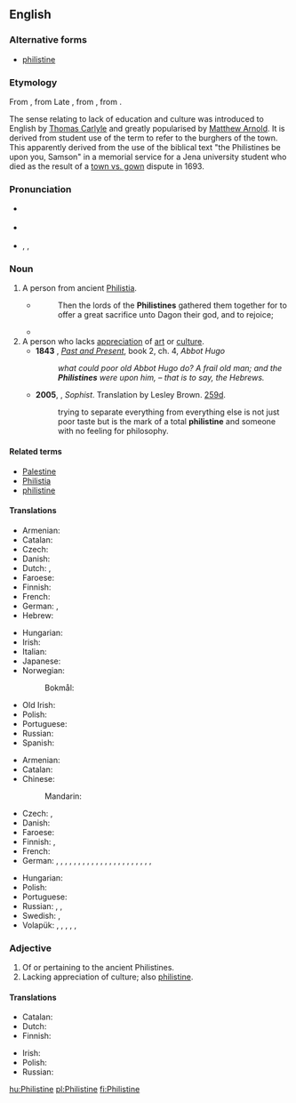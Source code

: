 {{was wotd|2009|January|16}}
{{also|philistine}}
==English==
{{wikipedia|Philistines|mul=Philistinism}}

===Alternative forms===
* [[philistine]]

===Etymology===
From {{etyl|LL.|en}} {{term|Philistinus|lang=la}}, from Late {{etyl|grc|en}} {{term|Φυλιστῖνοι|tr=Phulistinoi|lang=grc|sc=polytonic}}, from {{etyl|he|en}} {{term|פְּלִשְׁתִּים|tr=p'lishtím|lang=he}}, from {{term|פְּלֶשֶׁת||Philistia|tr=p'léshet|lang=he}}.

The sense relating to lack of education and culture was introduced to English by [[w:Thomas Carlyle|Thomas Carlyle]] and greatly popularised by [[w:Matthew Arnold|Matthew Arnold]]. It is derived from {{etyl|de|en}} student use of the term {{term|Philister||lang=de}} to refer to the burghers of the town. This apparently derived from the use of the biblical text "the Philistines be upon you, Samson" in a memorial service for a Jena university student who died as the result of a [[town vs. gown]] dispute in 1693.

===Pronunciation===
* {{a|UK}} {{IPA|/ˈfɪl.ɪ.staɪn/}}
* {{a|US}} {{IPA|/ˈfɪl.ɪ.staɪn/|/ˈfɪl.ə.stin/|/fɪˈlɪ.stin/}}
* {{audio|en-us-Philistine.ogg|Audio (US)}}, {{audio|en-us-Philistine-3.ogg|Audio (US)}}, {{audio|en-us-Philistine-3.ogg|Audio (US)}}

===Noun===
{{en-noun}}

# A person from ancient [[Philistia]].
#* {{RQ:Authorized Version|Judges|16|23}}
#*: Then the lords of the '''Philistines''' gathered them together for to offer a great sacrifice unto Dagon their god, and to rejoice;
#* {{quote-book|year=1898|author={{w|Winston Churchill (novelist)|Winston Churchill}}
|title={{w|The Celebrity}}|chapter=2
|passage=Sunning himself on the board steps, I saw for the first time Mr. Farquhar Fenelon Cooke. He was dressed out in broad gaiters and bright tweeds, like an English tourist, and his face might have belonged to Dagon, idol of the '''Philistines'''.}}
# A person who lacks [[appreciation]] of [[art]] or [[culture]].
#* '''1843''' {{w|Thomas Carlyle}}, ''[[:w:Past and Present (book)|Past and Present]]'', book 2, ch. 4, ''Abbot Hugo''
#*: ''what could poor old Abbot Hugo do?  A frail old man; and the '''Philistines''' were upon him, – that is to say, the Hebrews.''
#* '''2005''', {{w|Plato}}, ''Sophist''. Translation by Lesley Brown. [[w:Stephanus pagination|259d]].
#*: trying to separate everything from everything else is not just poor taste but is the mark of a total '''philistine''' and someone with no feeling for philosophy.
#: {{usex|lang=en|It is Shakespearean, you '''philistine'''!}}

====Related terms====
* [[Palestine]]
* [[Philistia]]
* [[philistine]]

====Translations====
{{trans-top|person from Philistia}}
* Armenian: {{t|hy|փղշտացի|tr=p'ġštac'i}}
* Catalan: {{t|ca|filisteu}}
* Czech: {{t|cs|Filištín|m}}
* Danish: {{t|da|filister}}
* Dutch: {{t|nl|Filistijn|m}}, {{t|nl|Filistijnse|f}}
* Faroese: {{t|fo|filistari|m}}
* Finnish: {{t+|fi|filistealainen}}
* French: {{t+|fr|Philistin}}
* German: {{t+|de|Philister|m}}, {{t|de|Philisterin|f}}
* Hebrew: {{t|he|פלשתי|m|tr=P'lishti}}
{{trans-mid}}
* Hungarian: {{t+|hu|filiszteus}}
* Irish: {{t|ga|Filistíneach|m}}
* Italian: {{t+|it|filisteo}}
* Japanese: {{t|ja|ペリシテ人|tr=ペリシテじん, perishite-jin}}
* Norwegian:
*: Bokmål: {{t+|nb|filister|m}}
* Old Irish: {{t|sga|filistín|m}}
* Polish: {{t|pl|Filistyn|m}}
* Portuguese: {{t|pt|filisteu|m}}
* Russian: {{t+|ru|филистимлянин|m|tr=filistíml'anin}}
* Spanish: {{t|es|filisteo}}
{{trans-bottom}}

{{trans-top|person lacking appreciation of culture}}
* Armenian: {{t|hy|փղշտացի|tr=p'ġštac'i}}
* Catalan: {{t|ca|filisteu}}
* Chinese:
*: Mandarin: {{t+|cmn|俗人|tr=súrén|sc=Hani}}
* Czech: {{t|cs|barbar|m}}, {{t|cs|šosák|m}}
* Danish: {{t|da|spidsborger}}
* Faroese: {{t|fo|smáborgari|m}}
* Finnish: {{t+|fi|moukka}}, {{t|fi|filisteri}}
* French: {{t+|fr|philistin|m}}
* German: {{t+|de|Banause|m}}, {{t|de|Banausin|f}}, {{t+|de|Kulturbanause|m}}, {{t|de|Kulturbanausin|f}}, {{t|de|Kunstbanause|m}}, {{t|de|Kunstbanausin|f}}, {{t+|de|Spießbürger|m}}, {{t|de|Spießbürgerin|f}}, {{t+|de|Spießer|m}}, {{t|de|Spießerin|f}}, {{qualifier|Austrian}} {{t|de|Sumper|m}}, {{qualifier|Austrian}} {{t|de|Sumperin|f}}, {{t+|de|Barbar|m}}, {{t|de|Barbarin|f}}, {{t|de|Kunstbarbar|m}}, {{t|de|Kunstbarbarin|f}}, {{t+|de|Philister|m}}, {{t|de|Philisterin|f}}, {{t+|de|Prolet|m}}, {{t|de|Proletin|f}}, {{t+|de|Ignorant|m}}, {{t+|de|Ignorantin|f}}, {{t|de|Primitivling|m}}
{{trans-mid}}
* Hungarian: {{t|hu|filiszter}}
* Polish: {{t|pl|filister|m}}
* Portuguese: {{t|pt|filisteu|m}}
* Russian: {{t+|ru|филистер|m|tr=filíster}}, {{t+|ru|обыватель|m|tr=obyvátel'}}, {{t+|ru|мещанин|m|tr=meščanín}}
* Swedish: {{t+|sv|bracka}}, {{t+|sv|kälkborgare}}
* Volapük: {{qualifier|♂♀}} {{t+|vo|filistan}}, {{qualifier|♂}} {{t|vo|hifilistan}}, {{qualifier|♀}} {{t|vo|jifilistan}}, {{qualifier|collective ♂♀}} {{t+|vo|filistanef}}, {{qualifier|♂}} {{t|vo|hifilistanef}}, {{qualifier|♀}} {{t|vo|jifilistanef}}
{{trans-bottom}}

===Adjective===
{{en-adj}}

# Of or pertaining to the ancient Philistines.
# Lacking appreciation of culture; also [[philistine]].

====Translations====
{{trans-top|of or pertaining to the Philistines}}
* Catalan: {{t|ca|filisteu}}
* Dutch: {{t|nl|Filistijns}}
* Finnish: {{t+|fi|filistealainen}}
{{trans-mid}}
* Irish: {{t|ga|Filistíneach}}
* Polish: {{t|pl|filistyński|m}}
* Russian: {{t|ru|филистимский|sc=Cyrl|tr=filistímskij}}
{{trans-bottom}}

{{trans-see|philistine}}

[[hu:Philistine]]
[[pl:Philistine]]
[[fi:Philistine]]